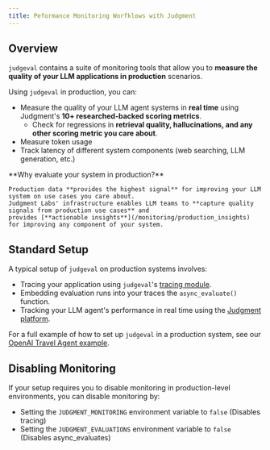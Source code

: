 ```yaml
---
title: Peformance Monitoring Worfklows with Judgment
---
```


## Overview ##
`judgeval` contains a suite of monitoring tools that allow you to **measure the quality of your LLM applications in production** scenarios. 

Using `judgeval` in production, you can:
- Measure the quality of your LLM agent systems in **real time** using Judgment's **10+ researched-backed scoring metrics**.
  - Check for regressions in **retrieval quality, hallucinations, and any other scoring metric you care about**.
- Measure token usage
- Track latency of different system components (web searching, LLM generation, etc.)

<Tip>
    **Why evaluate your system in production?**
    
    Production data **provides the highest signal** for improving your LLM system on use cases you care about. 
    Judgment Labs' infrastructure enables LLM teams to **capture quality signals from production use cases** and 
    provides [**actionable insights**](/monitoring/production_insights) for improving any component of your system.
</Tip>


## Standard Setup ##
A typical setup of `judgeval` on production systems involves:
- Tracing your application using `judgeval`'s [tracing module](/monitoring/tracing).
- Embedding evaluation runs into your traces the `async_evaluate()` function.
- Tracking your LLM agent's performance in real time using the [Judgment platform](/judgment/introduction).


For a full example of how to set up `judgeval` in a production system, see our [OpenAI Travel Agent example](/monitoring/tracing#example-openai-travel-agent).

## Disabling Monitoring ##

If your setup requires you to disable monitoring in production-level environments, you can disable monitoring by:
- Setting the `JUDGMENT_MONITORING` environment variable to `false` (Disables tracing)
- Setting the `JUDGMENT_EVALUATIONS` environment variable to `false` (Disables async_evaluates)